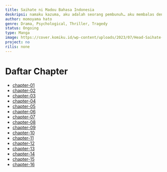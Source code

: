 ```yaml
---
title: Saihate ni Madou Bahasa Indonesia
deskripsi: namaku kazuma, aku adalah seorang pembunuh… aku membalas denndam dan membunuh seorang pria yang sudah memperkosa adikku. tanpa kusadari pria itu memiliki seorang gadis kecil… setelah 7 tahun, aku keluar dari penjara, rasanya sangat ingin aku membunuh diriku untuk menebus semuanya dan bertemu dengan adikku, namun… inilah kisahku yang berisi penyesalan dan penebusan
author: momoyama hato
genre: Drama, Psychological, Thriller, Tragedy
status: Ongoing
type: Manga
image: https://cover.komiku.id/wp-content/uploads/2023/07/Head-Saihate-ni-Madou.jpg?w=225&quality=60
project: no
rilis: none
---
```


# Daftar Chapter
- [chapter-01](https://komiku.id/httpsadmin-komiku-orgsaihate-ni-madou-chapter-01/)
- [chapter-02](https://komiku.id/httpsadmin-komiku-orgsaihate-ni-madou-chapter-02/)
- [chapter-03](https://komiku.id/httpsadmin-komiku-orgsaihate-ni-madou-chapter-03/)
- [chapter-04](https://komiku.id/httpsadmin-komiku-orgsaihate-ni-madou-chapter-04/)
- [chapter-05](https://komiku.id/saihate-ni-madou-chapter-05/)
- [chapter-06](https://komiku.id/saihate-ni-madou-chapter-06/)
- [chapter-07](https://komiku.id/saihate-ni-madou-chapter-07/)
- [chapter-08](https://komiku.id/saihate-ni-madou-chapter-08/)
- [chapter-09](https://komiku.id/saihate-ni-madou-chapter-09/)
- [chapter-10](https://komiku.id/saihate-ni-madou-chapter-10/)
- [chapter-11](https://komiku.id/saihate-ni-madou-chapter-11/)
- [chapter-12](https://komiku.id/saihate-ni-madou-chapter-12/)
- [chapter-13](https://komiku.id/saihate-ni-madou-chapter-13/)
- [chapter-14](https://komiku.id/saihate-ni-madou-chapter-14/)
- [chapter-15](https://komiku.id/saihate-ni-madou-chapter-15/)
- [chapter-16](https://komiku.id/saihate-ni-madou-chapter-16/)
